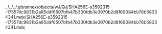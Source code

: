 ../../../.git/annex/objects/wJ/QJ/SHA256E-s3592315--17557dc9831b2a85ddf6507bfb47b330fdb3e3970b2d8169084bb78b58334341.mdx/SHA256E-s3592315--17557dc9831b2a85ddf6507bfb47b330fdb3e3970b2d8169084bb78b58334341.mdx